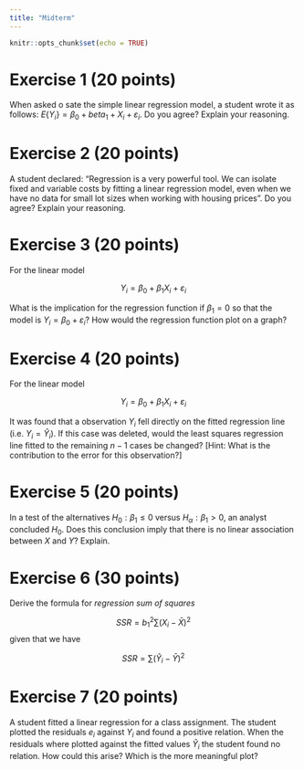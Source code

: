 ```yaml
---
title: "Midterm"
---
```


```r
knitr::opts_chunk$set(echo = TRUE)
```

# Exercise 1 (20 points)

When asked o sate the simple linear regression model, a student wrote it as follows: $E\{Y_i\} = \beta_0 + beta_1+X_i + \varepsilon_i$. Do you agree? Explain your reasoning.

# Exercise 2 (20 points)

A student declared: "Regression is a very powerful tool. We can isolate fixed and variable costs by fitting a linear regression model, even when we have no data for small lot sizes when working with housing prices". Do you agree? Explain your reasoning.

# Exercise 3 (20 points)

For the linear model

$$Y_i = \beta_0 + \beta_1 X_i + \varepsilon_i$$

What is the implication for the regression function if $\beta_1 = 0$ so that the model is $Y_i = \beta_0 + \varepsilon_i$? How would the regression function plot on a graph?

# Exercise 4 (20 points)

For the linear model

$$Y_i = \beta_0 + \beta_1 X_i + \varepsilon_i$$

It was found that a observation $Y_i$ fell directly on the fitted regression line (i.e. $Y_i = \hat Y_i$). If this case was deleted, would the least squares regression line fitted to the remaining $n-1$ cases be changed? [Hint: What is the contribution to the error for this observation?]

# Exercise 5 (20 points)

In a test of the alternatives $H_0: \beta_1 \leq 0$ versus $H_{\alpha}: \beta_1 > 0$, an analyst concluded $H_0$. Does this conclusion imply that there is no linear association between $X$ and $Y$? Explain.

# Exercise 6 (30 points)

Derive the formula for *regression sum of squares*

$$SSR = b_1^2 \sum \left(X_i - \bar X\right)^2$$
given that we have

$$SSR = \sum \left(\hat Y_i - \bar Y\right)^2$$

# Exercise 7 (20 points)

A student fitted a linear regression for a class assignment. The student plotted the residuals $e_i$ against $Y_i$ and found a positive relation. When the residuals where plotted against the fitted values $\hat Y_i$ the student found no relation. How could this arise? Which is the more meaningful plot?
